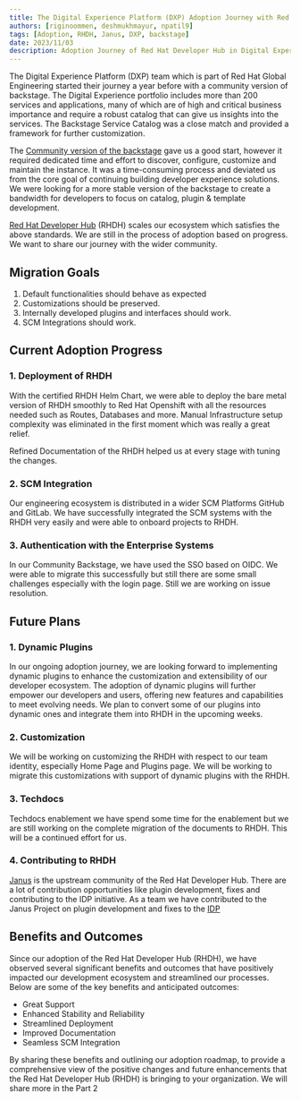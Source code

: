 ```yaml
---
title: The Digital Experience Platform (DXP) Adoption Journey with Red Hat Developer Hub  - Part 1
authors: [riginoommen, deshmukhmayur, npatil9]
tags: [Adoption, RHDH, Janus, DXP, backstage]
date: 2023/11/03
description: Adoption Journey of Red Hat Developer Hub in Digital Experience Platform (DXP) Team
---
```


The Digital Experience Platform (DXP) team which is part of Red Hat Global Engineering started their journey a year before with a community version of backstage. The Digital Experience portfolio includes more than 200 services and applications, many of which are of high and critical business importance and require a robust catalog that can give us insights into the services. The Backstage Service Catalog was a close match and provided a framework for further customization.

The [Community version of the backstage](https://backstage.io) gave us a good start, however it required dedicated time and effort to discover, configure, customize and maintain the instance. It was a time-consuming process and deviated us from the core goal of continuing building developer experience solutions. We were looking for a more stable version of the backstage to create a bandwidth for developers to focus on catalog, plugin & template development.

[Red Hat Developer Hub](https://developers.redhat.com/rhdh) (RHDH) scales our ecosystem which satisfies the above standards. We are still in the process of adoption based on progress. We want to share our journey with the wider community.

## Migration Goals

1. Default functionalities should behave as expected
2. Customizations should be preserved.
3. Internally developed plugins and interfaces should work.
4. SCM Integrations should work.

## Current Adoption Progress

### 1. Deployment of RHDH

With the certified RHDH Helm Chart, we were able to deploy the bare metal version of RHDH smoothly to Red Hat Openshift with all the resources needed such as Routes, Databases and more. Manual Infrastructure setup complexity was eliminated in the first moment which was really a great relief.

Refined Documentation of the RHDH helped us at every stage with tuning the changes.

### 2. SCM Integration

Our engineering ecosystem is distributed in a wider SCM Platforms GitHub and GitLab. We have successfully integrated the SCM systems with the RHDH very easily and were able to onboard projects to RHDH.

### 3. Authentication with the Enterprise Systems

In our Community Backstage, we have used the SSO based on OIDC. We were able to migrate this successfully but still there are some small challenges especially with the login page. Still we are working on issue resolution.

## Future Plans

### 1. Dynamic Plugins

In our ongoing adoption journey, we are looking forward to implementing dynamic plugins to enhance the customization and extensibility of our developer ecosystem. The adoption of dynamic plugins will further empower our developers and users, offering new features and capabilities to meet evolving needs. We plan to convert some of our plugins into dynamic ones and integrate them into RHDH in the upcoming weeks.

### 2. Customization

We will be working on customizing the RHDH with respect to our team identity, especially Home Page and Plugins page. We will be working to migrate this customizations with support of dynamic plugins with the RHDH.

### 3. Techdocs

Techdocs enablement we have spend some time for the enablement but we are still working on the complete migration of the documents to RHDH. This will be a continued effort for us.

### 4. Contributing to RHDH

[Janus](https://janus-idp.io/) is the upstream community of the Red Hat Developer Hub. There are a lot of contribution opportunities like plugin development, fixes and contributing to the IDP initiative. As a team we have contributed to the Janus Project on plugin development and fixes to the [IDP](https://showcase.janus-idp.io/)

## Benefits and Outcomes

Since our adoption of the Red Hat Developer Hub (RHDH), we have observed several significant benefits and outcomes that have positively impacted our development ecosystem and streamlined our processes. Below are some of the key benefits and anticipated outcomes:

- Great Support
- Enhanced Stability and Reliability
- Streamlined Deployment
- Improved Documentation
- Seamless SCM Integration

By sharing these benefits and outlining our adoption roadmap, to provide a comprehensive view of the positive changes and future enhancements that the Red Hat Developer Hub (RHDH) is bringing to your organization. We will share more in the Part 2
